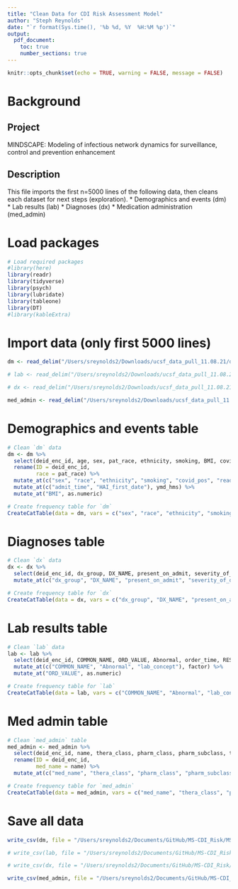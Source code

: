 ```yaml
---
title: "Clean Data for CDI Risk Assessment Model"
author: "Steph Reynolds"
date: "`r format(Sys.time(), '%b %d, %Y  %H:%M %p')`"
output:
  pdf_document:
    toc: true
    number_sections: true
---
```


```r
knitr::opts_chunk$set(echo = TRUE, warning = FALSE, message = FALSE)
```

# Background

## Project 
MINDSCAPE: Modeling of infectious network dynamics for surveillance, control and prevention enhancement

## Description 
This file imports the first n=5000 lines of the following data, then cleans each dataset for next steps (exploration).
  * Demographics and events (dm)
  * Lab results (lab)
  * Diagnoses (dx)
  * Medication administration (med_admin)

# Load packages 
```r
# Load required packages 
#library(here)
library(readr)
library(tidyverse)
library(psych)
library(lubridate)
library(tableone)
library(DT)
#library(kableExtra)
```

# Import data (only first 5000 lines)
```r
dm <- read_delim("/Users/sreynolds2/Downloads/ucsf_data_pull_11.08.21/demographics and event table 11.08.21.csv", delim = "|")

# lab <- read_delim("/Users/sreynolds2/Downloads/ucsf_data_pull_11.08.21/lab results 11.08.21.csv", delim = "|", n_max = 5000)

# dx <- read_delim("/Users/sreynolds2/Downloads/ucsf_data_pull_11.08.21/covid diagnoses 11.08.21.csv", delim = "|", n_max = 5000)

med_admin <- read_delim("/Users/sreynolds2/Downloads/ucsf_data_pull_11.08.21/med admin table 11.08.21.csv", delim = "|")

```

# Demographics and events table
```r
# Clean `dm` data
dm <- dm %>% 
  select(deid_enc_id, age, sex, pat_race, ethnicity, smoking, BMI, covid_pos, readmit, HAI_pathogen, HAI_type, HAI_first_date, ED_dispo, present_source, admit_time) %>% 
  rename(ID = deid_enc_id, 
         race = pat_race) %>% 
  mutate_at(c("sex", "race", "ethnicity", "smoking", "covid_pos", "readmit", "ED_dispo", "present_source", "HAI_type"), factor) %>% 
  mutate_at(c("admit_time", "HAI_first_date"), ymd_hms) %>% 
  mutate_at("BMI", as.numeric)

# Create frequency table for `dm`
CreateCatTable(data = dm, vars = c("sex", "race", "ethnicity", "smoking", "covid_pos", "readmit", "ED_dispo", "present_source", "HAI_type"))

```

# Diagnoses table 
```r
# Clean `dx` data
dx <- dx %>% 
  select(deid_enc_id, dx_group, DX_NAME, present_on_admit, severity_of_dx, co_morbidity) %>% 
  mutate_at(c("dx_group", "DX_NAME", "present_on_admit", "severity_of_dx", "co_morbidity"), factor)

# Create frequency table for `dx` 
CreateCatTable(data = dx, vars = c("dx_group", "DX_NAME", "present_on_admit", "severity_of_dx", "co_morbidity"))

```

# Lab results table
```r
# Clean `lab` data
lab <- lab %>%
  select(deid_enc_id, COMMON_NAME, ORD_VALUE, Abnormal, order_time, RESULT_TIME, lab_concept) %>% 
  mutate_at(c("COMMON_NAME", "Abnormal", "lab_concept"), factor) %>% 
  mutate_at("ORD_VALUE", as.numeric)

# Create frequency table for `lab` 
CreateCatTable(data = lab, vars = c("COMMON_NAME", "Abnormal", "lab_concept"))

```

# Med admin table
```r
# Clean `med_admin` table 
med_admin <- med_admin %>% 
  select(deid_enc_id, name, thera_class, pharm_class, pharm_subclass, taken_time) %>% 
  rename(ID = deid_enc_id, 
         med_name = name) %>%
  mutate_at(c("med_name", "thera_class", "pharm_class", "pharm_subclass"), factor)

# Create frequency table for `med_admin`
CreateCatTable(data = med_admin, vars = c("med_name", "thera_class", "pharm_class", "pharm_subclass")) 

```

# Save all data 
```r
write_csv(dm, file = "/Users/sreynolds2/Documents/GitHub/MS-CDI_Risk/MS-CDI_Risk/data/clean/dm.csv")

# write_csv(lab, file = "/Users/sreynolds2/Documents/GitHub/MS-CDI_Risk/MS-CDI_Risk/data/clean/lab.csv")

# write_csv(dx, file = "/Users/sreynolds2/Documents/GitHub/MS-CDI_Risk/MS-CDI_Risk/data/clean/dx.csv")

write_csv(med_admin, file = "/Users/sreynolds2/Documents/GitHub/MS-CDI_Risk/MS-CDI_Risk/data/clean/med_admin.csv")

```
